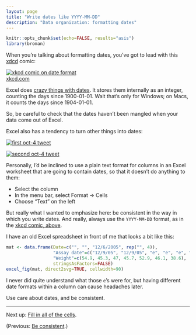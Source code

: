 ```yaml
---
layout: page
title: "Write dates like YYYY-MM-DD"
description: "Data organization: formatting dates"
---
```


```r
knitr::opts_chunk$set(echo=FALSE, results="asis")
library(broman)
```


When you're talking about formatting dates, you've got to lead with
this [xdcd](https://xkcd.com/1179/) comic:

[![xkcd comic on date format](https://imgs.xkcd.com/comics/iso_8601.png)](https://xkcd.com/1179/)
<br/> [xkcd.com](https://xkcd.com/1179/)

Excel does
[crazy things with dates](https://storify.com/kara_woo/excel-date-system-fiasco). It
stores them internally as an integer, counting the days since
1900-01-01. Wait that's only for Windows; on Macs, it counts the days
since 1904-01-01.

So, be careful to check that the dates haven't been mangled when your
data come out of Excel.

Excel also has a tendency to turn other things into dates:

[![first oct-4 tweet](../assets/pics/oct4_tweet_1.png)](https://twitter.com/rdpeng/status/622067081748463616)

[![second oct-4 tweet](../assets/pics/oct4_tweet_2.png)](https://twitter.com/rdpeng/status/622067435022123008)

Personally, I'd be inclined to use a plain text format for columns in an Excel worksheet
that are going to contain dates, so that it doesn't do anything to them:

- Select the column
- In the menu bar, select Format → Cells
- Choose "Text" on the left

But really what I wanted to emphasize here: be consistent in the way
in which you write dates. And really, always use the `YYYY-MM-DD`
format, as in the [xkcd comic, above](https://xkcd.com/1179/).

I have an old Excel spreadsheet in front of me that looks a bit like
this:

```r
mat <- data.frame(Date=c("", "", "12/6/2005", rep("", 4)),
                  "Assay date"=c("12/9/05", "12/9/05", "e", "e", "e", "1/11/2006", "1/11/2006"),
                  "Weight"=c(54.9, 45.3, 47, 45.7, 52.9, 46.1, 38.6),
                  stringsAsFactors=FALSE)
excel_fig(mat, direct2svg=TRUE, cellwidth=90)
```

I never did quite understand what those `e`'s were for, but having
different date formats within a column can cause headaches later.

Use care about dates, and be consistent.

---

Next up: [Fill in all of the cells](no_empty_cells.html).

(Previous: [Be consistent](consistency.html).)
